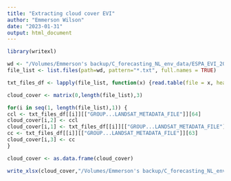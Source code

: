 ```yaml
---
title: "Extracting cloud cover EVI"
author: "Emmerson Wilson"
date: "2023-01-31"
output: html_document
---
```


```r
library(writexl)

wd <- "/Volumes/Emmerson's backup/C_forecasting_NL_env_data/ESPA_EVI_2022/MTL_cloudcover_txt"
file_list <- list.files(path=wd, pattern="*.txt", full.names = TRUE) 

txt_files_df <- lapply(file_list, function(x) {read.table(file = x, header = T, sep ="\t")})

cloud_cover <- matrix(0,length(file_list),3)

for(i in seq(1, length(file_list),1)) {
ccl <- txt_files_df[[i]][["GROUP...LANDSAT_METADATA_FILE"]][64]
cloud_cover[i,2] <- ccl
cloud_cover[i,1] <- txt_files_df[[i]][["GROUP...LANDSAT_METADATA_FILE"]][4]
cc <- txt_files_df[[i]][["GROUP...LANDSAT_METADATA_FILE"]][63]
cloud_cover[i,3] <- cc
}

cloud_cover <- as.data.frame(cloud_cover)

write_xlsx(cloud_cover,"/Volumes/Emmerson's backup/C_forecasting_NL_env_data/ESPA_EVI_2022/MTL_cloudcover_txt/cloud_cover.xlsx")
```

